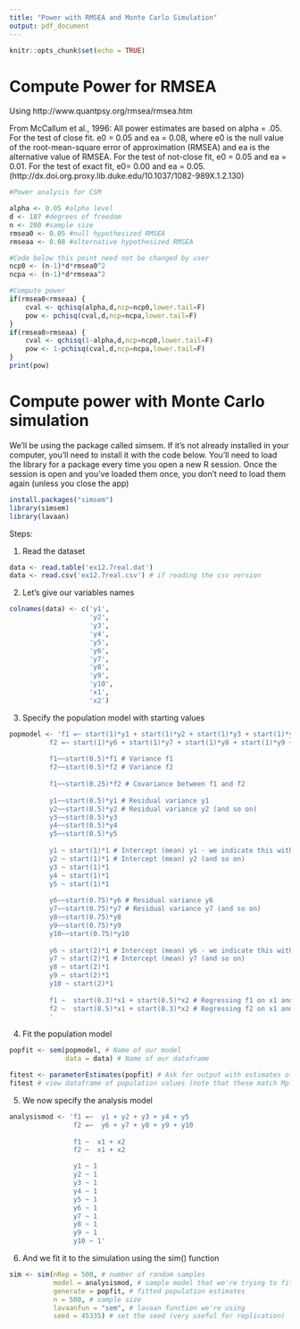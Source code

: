 ```yaml
---
title: "Power with RMSEA and Monte Carlo Simulation"
output: pdf_document
---
```


```r
knitr::opts_chunk$set(echo = TRUE)
```


# Compute Power for RMSEA 

Using http://www.quantpsy.org/rmsea/rmsea.htm

From McCallum et al., 1996:
All power estimates are based on alpha = .05. For the test of close fit. e0 = 0.05 and ea = 0.08, where e0 is the null value of the root-mean-square error of approximation (RMSEA) and ea is the alternative value of RMSEA. For the test of not-close fit, e0 = 0.05 and ea = 0.01. For the test of exact fit, e0= 0.00 and ea = 0.05.(http://dx.doi.org.proxy.lib.duke.edu/10.1037/1082-989X.1.2.130)


```r

#Power analysis for CSM

alpha <- 0.05 #alpha level
d <- 187 #degrees of freedom
n <- 200 #sample size
rmsea0 <- 0.05 #null hypothesized RMSEA
rmseaa <- 0.08 #alternative hypothesized RMSEA

#Code below this point need not be changed by user
ncp0 <- (n-1)*d*rmsea0^2
ncpa <- (n-1)*d*rmseaa^2

#Compute power
if(rmsea0<rmseaa) {
    cval <- qchisq(alpha,d,ncp=ncp0,lower.tail=F)
    pow <- pchisq(cval,d,ncp=ncpa,lower.tail=F)
}
if(rmsea0>rmseaa) {
    cval <- qchisq(1-alpha,d,ncp=ncp0,lower.tail=F)
    pow <- 1-pchisq(cval,d,ncp=ncpa,lower.tail=F)
}
print(pow)


```

# Compute power with Monte Carlo simulation

We'll be using the package called simsem. If it's not already installed in your computer, you'll need to install it with the code below.
You'll need to load the library for a package every time you open a new R session. Once the session is open and you've loaded them once, you don't need to load them again (unless you close the app)

```r
install.packages("simsem")
library(simsem)
library(lavaan)
```

Steps: 

1. Read the dataset

```r
data <- read.table('ex12.7real.dat')
data <- read.csv('ex12.7real.csv') # if reading the csv version

```

2. Let's give our variables names

```r
colnames(data) <- c('y1',
                    'y2',
                    'y3',
                    'y4',
                    'y5',
                    'y6',
                    'y7',
                    'y8',
                    'y9',
                    'y10',
                    'x1',
                    'x2')
```

3. Specify the population model with starting values

```r
popmodel <- 'f1 =~ start(1)*y1 + start(1)*y2 + start(1)*y3 + start(1)*y4 + start(1)*y5 # Latent varible f1 #factor f1 is composed of y1-y5 indicators
          f2 =~ start(1)*y6 + start(1)*y7 + start(1)*y8 + start(1)*y9 + start(1)*y10 # Latent variable f2 #factor f2 is composed of y6-y10 indicators
          
          f1~~start(0.5)*f1 # Variance f1
          f2~~start(0.5)*f2 # Variance f2
          
          f1~~start(0.25)*f2 # Covariance between f1 and f2
          
          y1~~start(0.5)*y1 # Residual variance y1
          y2~~start(0.5)*y2 # Residual variance y2 (and so on)
          y3~~start(0.5)*y3
          y4~~start(0.5)*y4
          y5~~start(0.5)*y5
          
          y1 ~ start(1)*1 # Intercept (mean) y1 - we indicate this with ~ 1
          y2 ~ start(1)*1 # Intercept (mean) y2 (and so on)
          y3 ~ start(1)*1
          y4 ~ start(1)*1
          y5 ~ start(1)*1
          
          y6~~start(0.75)*y6 # Residual variance y6
          y7~~start(0.75)*y7 # Residual variance y7 (and so on)
          y8~~start(0.75)*y8
          y9~~start(0.75)*y9
          y10~~start(0.75)*y10
          
          y6 ~ start(2)*1 # Intercept (mean) y6 - we indicate this with ~ 1
          y7 ~ start(2)*1 # Intercept (mean) y7 (and so on)
          y8 ~ start(2)*1 
          y9 ~ start(2)*1 
          y10 ~ start(2)*1 
          
          f1 ~  start(0.3)*x1 + start(0.5)*x2 # Regressing f1 on x1 and x2
          f2 ~  start(0.5)*x1 + start(0.3)*x2 # Regressing f2 on x1 and x2
          '
```

4. Fit the population model

```r

popfit <- sem(popmodel, # Name of our model
              data = data) # Name of our dataframe

fitest <- parameterEstimates(popfit) # Ask for output with estimates of fit and create dataframe with values
fitest # view dataframe of population values (note that these match Mplus's)

```

5. We now specify the analysis model 

```r

analysismod <- 'f1 =~  y1 + y2 + y3 + y4 + y5 
                f2 =~  y6 + y7 + y8 + y9 + y10
          
                f1 ~  x1 + x2
                f2 ~  x1 + x2

                y1 ~ 1
                y2 ~ 1
                y3 ~ 1
                y4 ~ 1
                y5 ~ 1
                y6 ~ 1
                y7 ~ 1
                y8 ~ 1                
                y9 ~ 1
                y10 ~ 1'

```

6. And we fit it to the simulation using the sim() function

```r

sim <- sim(nRep = 500, # number of random samples
           model = analysismod, # sample model that we're trying to fit
           generate = popfit, # fitted population estimates
           n = 500, # sample size
           lavaanfun = "sem", # lavaan function we're using
           seed = 45335) # set the seed (very useful for replication)
```

